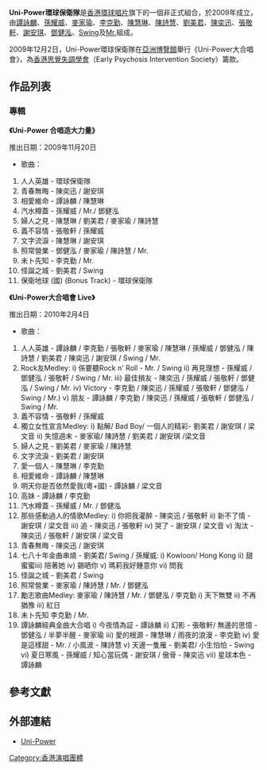 {{Veil|time=2015-09-12T07:10:32+00:00}}
{{expand|time=2010-04-09T06:13:52+00:00}}
'''Uni-Power環球保衛隊'''是[[香港|香港]][[環球唱片_(香港)|環球唱片]]旗下的一個非正式組合，於2009年成立，由[[譚詠麟|譚詠麟]]、[[孫耀威|孫耀威]]、[[麥家瑜|麥家瑜]]、[[李克勤|李克勤]]、[[陳慧琳|陳慧琳]]、[[陳詩慧|陳詩慧]]、[[劉美君|劉美君]]、[[陳奕迅|陳奕迅]]、[[張敬軒|張敬軒]]、[[謝安琪|謝安琪]]、[[鄧健泓|鄧健泓]]、[[Swing|Swing]]及[[Mr.|Mr.]]組成。

2009年12月2日，Uni-Power環球保衛隊在[[亞洲博覽館|亞洲博覽館]]舉行《Uni-Power大合唱會》，為[[香港思覺失調學會|香港思覺失調學會]]（Early Psychosis Intervention Society）籌款。

== 作品列表 ==
=== 專輯 ===
'''《Uni-Power 合唱造大力量》'''

推出日期：2009年11月20日
{{HideH|曲目}}
*歌曲：
# 人人英雄 - 環球保衛隊
# 青春無晦 - 陳奕迅 / 謝安琪
# 相愛維命 - 譚詠麟 / 陳慧琳 
# 汽水樽蓋 - 孫耀威 / Mr./ 鄧健泓
# 婦人之見 - 陳慧琳 / 劉美君 / 麥家瑜 / 陳詩慧
# 義不容情 - 張敬軒 / 孫耀威
# 文字流淚 - 陳慧琳 / 謝安琪
# 照常營業 - 鄧健泓 / 麥家瑜 / 陳詩慧 / Mr.
# 未卜先知 - 李克勤 / Mr.
# 怪誕之城 - 劉美君 / Swing
# 保衛地球 (國) (Bonus Track) - 環球保衛隊 
{{HideF}}

'''《Uni-Power大合唱會 Live》'''

推出日期：2010年2月4日
{{HideH|曲目}}
*歌曲：
# 人人英雄 - 譚詠麟 / 李克勤 / 張敬軒 / 麥家瑜 / 陳慧琳 / 孫耀威 / 鄧健泓 / 陳詩慧 / 劉美君 / 陳奕迅 / 謝安琪 / Swing / Mr.
#  Rock友Medley: i) 係要聽Rock n' Roll - Mr. / Swing ii) 再見理想 - 孫耀威 / 鄧健泓 / 張敬軒 / Swing / Mr. iii) 最佳損友 - 陳奕迅 / 孫耀威 / 張敬軒 / 鄧健泓 / Swing / Mr. iv) Victory  - 李克勤 / 陳奕迅 / 孫耀威 / 張敬軒 / 鄧健泓 / Swing / Mr.) v) 朋友 - 譚詠麟 / 李克勤 / 陳奕迅 / 孫耀威 / 張敬軒 / 鄧健泓 / Swing / Mr.
#  義不容情 - 張敬軒 / 孫耀威
#  獨立女性宣言Medley: i) 點解/ Bad Boy/ 一個人的精彩- 劉美君 / 謝安琪 / 梁文音 ii) 失憶週末 - 麥家瑜/ 陳詩慧 / 劉美君 / 謝安琪 /梁文音
#  婦人之見 - 劉美君 / 麥家瑜 / 陳詩慧
#  文字流淚 - 劉美君 / 謝安琪
#  愛一個人 - 陳慧琳 / 李克勤
#  相愛維命 - 譚詠麟 / 陳慧琳
#  明天你是否依然愛我(粵+國) - 譚詠麟 / 梁文音
#  高妹 - 譚詠麟 / 李克勤
#  汽水樽蓋 - 孫耀威 / Mr. / 鄧健泓
#  那些感動過人的情歌Medley: i) 你把我灌醉 - 陳奕迅 / 張敬軒 ii) 新不了情 - 謝安琪 / 梁文音 iii) 追 - 陳奕迅 / 張敬軒 iv) 哭了 - 謝安琪 / 梁文音 v) 淘汰 - 陳奕迅 / 張敬軒 / 謝安琪 / 梁文音
#  青春無晦 - 陳奕迅 / 謝安琪
#  七八十年金曲串燒 - 劉美君/ Swing / 孫耀威: i) Kowloon/ Hong Kong ii) 甜蜜蜜iii) 陪著她 iv) 錫晒你 v) 瑪莉我好鍾意你 vi) 問我
#  怪誕之城 - 劉美君 / Swing
#  照常營業 - 麥家瑜 / 陳詩慧 / Mr. / 鄧健泓
#  勵志歌曲Medley: 麥家瑜 / 陳詩慧 / Mr. / 鄧健泓 / 李克勤 i) 天下無雙 ii) 不再猶豫 iii) 紅日
#  未卜先知 李克勤 / Mr.
#  譚詠麟經典金曲大合唱 i) 今夜情為証 - 譚詠麟 ii) 幻影 - 張敬軒/ 無邊的思憶 - 鄧健泓 / 半夢半醒 - 麥家瑜 iii) 愛的根源 - 陳慧琳 / 雨夜的浪漫 - 李克勤 iv) 愛是這樣甜 - Mr. / 小風波 - 陳詩慧 v) 天邊一隻雁 - 劉美君/ 小生怕怕 - Swing vi) 夏日寒風 - 孫耀威 / 知心當玩偶 - 謝安琪 / 傲骨 - 陳奕迅 vii) 星球本色 - 譚詠麟
{{HideF}}

== 參考文獻 ==
{{reflist}}


==外部連結==
*[https://web.archive.org/web/20100418174827/http://v7.umg.com.hk/minisite/uni-power/ Uni-Power]

[[Category:香港演唱團體|Category:香港演唱團體]]